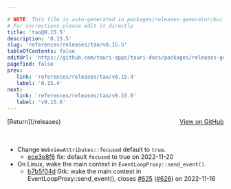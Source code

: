 ```yaml
---

# NOTE: This file is auto-generated in packages/releases-generator/build.ts
# For corrections please edit it directly
title: 'tao@0.15.5'
description: '0.15.5'
slug: 'references/releases/tao/v0.15.5'
tableOfContents: false
editUrl: 'https://github.com/tauri-apps/tauri-docs/packages/releases-generator/build.ts'
pagefind: false
prev:
   link: 'references/releases/tao/v0.15.4'
   label: '0.15.4'
next:
   link: 'references/releases/tao/v0.15.6'
   label: 'v0.15.6'
---
```


			

<ReleaseSidebar slug="references/releases/tao"  packageName="tao" />

<div style="margin-bottom:3rem; display: flex; justify-content: space-between; align-items: center"><span>[Return](/releases)</span><span><a href="https://github.com/tauri-apps/tao/releases/tag/tao-v0.15.5">View on GitHub</a></span></div>

- Change `WebviewAttributes::focused` default to `true`.
  - [ece3e8f6](https://github.com/tauri-apps/tao/commit/ece3e8f6a34de21ec4c19944f668edd47ecc8ce0) fix: default `focused` to true on 2022-11-20
- On Linux, wake the main context in `EventLoopProxy::send_event()`.
  - [b7b5f04d](https://github.com/tauri-apps/tao/commit/b7b5f04d4b4c2f58146aca1b7e03223cdae74f7c) Gtk: wake the main context in EventLoopProxy::send_event(), closes [#625](https://github.com/tauri-apps/tao/pull/625) ([#626](https://github.com/tauri-apps/tao/pull/626)) on 2022-11-16

